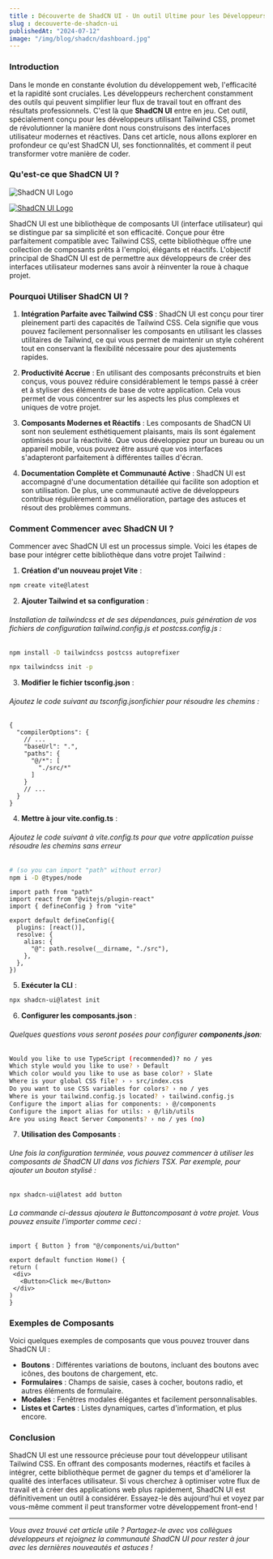 ```yaml
---
title : Découverte de ShadCN UI - Un outil Ultime pour les Développeurs Tailwind
slug : decouverte-de-shadcn-ui
publishedAt: "2024-07-12"
image: "/img/blog/shadcn/dashboard.jpg"
---
```


### Introduction

Dans le monde en constante évolution du développement web, l'efficacité et la rapidité sont cruciales. Les développeurs recherchent constamment des outils qui peuvent simplifier leur flux de travail tout en offrant des résultats professionnels. C'est là que **ShadCN UI** entre en jeu. Cet outil, spécialement conçu pour les développeurs utilisant Tailwind CSS, promet de révolutionner la manière dont nous construisons des interfaces utilisateur modernes et réactives. Dans cet article, nous allons explorer en profondeur ce qu'est ShadCN UI, ses fonctionnalités, et comment il peut transformer votre manière de coder.

### Qu'est-ce que ShadCN UI ?

<img src="/img/blog/shadcn/dashboard.jpg" alt="ShadCN UI Logo" />

[![ShadCN UI Logo](/img/blog/decouverte-de-shadcn-ui/dashboard.jpg)](/img/blog/decouverte-de-shadcn-ui/dashboard.jpg)

ShadCN UI est une bibliothèque de composants UI (interface utilisateur) qui se distingue par sa simplicité et son efficacité. Conçue pour être parfaitement compatible avec Tailwind CSS, cette bibliothèque offre une collection de composants prêts à l'emploi, élégants et réactifs. L'objectif principal de ShadCN UI est de permettre aux développeurs de créer des interfaces utilisateur modernes sans avoir à réinventer la roue à chaque projet.

### Pourquoi Utiliser ShadCN UI ?

1. **Intégration Parfaite avec Tailwind CSS** : ShadCN UI est conçu pour tirer pleinement parti des capacités de Tailwind CSS. Cela signifie que vous pouvez facilement personnaliser les composants en utilisant les classes utilitaires de Tailwind, ce qui vous permet de maintenir un style cohérent tout en conservant la flexibilité nécessaire pour des ajustements rapides.

2. **Productivité Accrue** : En utilisant des composants préconstruits et bien conçus, vous pouvez réduire considérablement le temps passé à créer et à styliser des éléments de base de votre application. Cela vous permet de vous concentrer sur les aspects les plus complexes et uniques de votre projet.

3. **Composants Modernes et Réactifs** : Les composants de ShadCN UI sont non seulement esthétiquement plaisants, mais ils sont également optimisés pour la réactivité. Que vous développiez pour un bureau ou un appareil mobile, vous pouvez être assuré que vos interfaces s'adapteront parfaitement à différentes tailles d'écran.

4. **Documentation Complète et Communauté Active** : ShadCN UI est accompagné d'une documentation détaillée qui facilite son adoption et son utilisation. De plus, une communauté active de développeurs contribue régulièrement à son amélioration, partage des astuces et résout des problèmes communs.

### Comment Commencer avec ShadCN UI ?

Commencer avec ShadCN UI est un processus simple. Voici les étapes de base pour intégrer cette bibliothèque dans votre projet Tailwind :

1. **Création d'un nouveau projet Vite** :

  ```bash
  npm create vite@latest
  ```

2. **Ajouter Tailwind et sa configuration** :

###### Installation de tailwindcss et de ses dépendances, puis génération de vos fichiers de configuration tailwind.config.js et postcss.config.js :

```bash 
npm install -D tailwindcss postcss autoprefixer

npx tailwindcss init -p
```

3. **Modifier le fichier tsconfig.json** :
###### Ajoutez le code suivant au tsconfig.jsonfichier pour résoudre les chemins :

```tsx
{
  "compilerOptions": {
    // ...
    "baseUrl": ".",
    "paths": {
      "@/*": [
        "./src/*"
      ]
    }
    // ...
  }
}
```

4. **Mettre à jour vite.config.ts** :

###### Ajoutez le code suivant à vite.config.ts pour que votre application puisse résoudre les chemins sans erreur

```bash
# (so you can import "path" without error)
npm i -D @types/node
```
```tsx
import path from "path"
import react from "@vitejs/plugin-react"
import { defineConfig } from "vite"

export default defineConfig({
  plugins: [react()],
  resolve: {
    alias: {
      "@": path.resolve(__dirname, "./src"),
    },
  },
})
```

5. **Exécuter la CLI** :

```bash
npx shadcn-ui@latest init
```

6. **Configurer les composants.json** :

###### Quelques questions vous seront posées pour configurer **components.json**:

```bash
Would you like to use TypeScript (recommended)? no / yes
Which style would you like to use? › Default
Which color would you like to use as base color? › Slate
Where is your global CSS file? › › src/index.css
Do you want to use CSS variables for colors? › no / yes
Where is your tailwind.config.js located? › tailwind.config.js
Configure the import alias for components: › @/components
Configure the import alias for utils: › @/lib/utils
Are you using React Server Components? › no / yes (no)
```

7. **Utilisation des Composants** : 
###### Une fois la configuration terminée, vous pouvez commencer à utiliser les composants de ShadCN UI dans vos fichiers TSX. Par exemple, pour ajouter un bouton stylisé :


```bash
npx shadcn-ui@latest add button
```

   ###### La commande ci-dessus ajoutera le Buttoncomposant à votre projet. Vous pouvez ensuite l'importer comme ceci :
   ```tsx
   import { Button } from "@/components/ui/button"

export default function Home() {
  return (
    <div>
      <Button>Click me</Button>
    </div>
  )
}

   ```

### Exemples de Composants

Voici quelques exemples de composants que vous pouvez trouver dans ShadCN UI :

- **Boutons** : Différentes variations de boutons, incluant des boutons avec icônes, des boutons de chargement, etc.
- **Formulaires** : Champs de saisie, cases à cocher, boutons radio, et autres éléments de formulaire.
- **Modales** : Fenêtres modales élégantes et facilement personnalisables.
- **Listes et Cartes** : Listes dynamiques, cartes d'information, et plus encore.

### Conclusion

ShadCN UI est une ressource précieuse pour tout développeur utilisant Tailwind CSS. En offrant des composants modernes, réactifs et faciles à intégrer, cette bibliothèque permet de gagner du temps et d'améliorer la qualité des interfaces utilisateur. Si vous cherchez à optimiser votre flux de travail et à créer des applications web plus rapidement, ShadCN UI est définitivement un outil à considérer. Essayez-le dès aujourd'hui et voyez par vous-même comment il peut transformer votre développement front-end !

---

*Vous avez trouvé cet article utile ? Partagez-le avec vos collègues développeurs et rejoignez la communauté ShadCN UI pour rester à jour avec les dernières nouveautés et astuces !*
